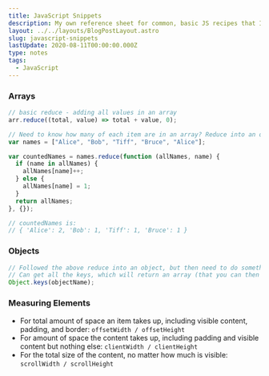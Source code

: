 ```yaml
---
title: JavaScript Snippets
description: My own reference sheet for common, basic JS recipes that I use and/or need to look up often
layout: ../../layouts/BlogPostLayout.astro
slug: javascript-snippets
lastUpdate: 2020-08-11T00:00:00.000Z
type: notes
tags:
  - JavaScript
---
```


### Arrays

```js
// basic reduce - adding all values in an array
arr.reduce((total, value) => total + value, 0);

// Need to know how many of each item are in an array? Reduce into an object:
var names = ["Alice", "Bob", "Tiff", "Bruce", "Alice"];

var countedNames = names.reduce(function (allNames, name) {
  if (name in allNames) {
    allNames[name]++;
  } else {
    allNames[name] = 1;
  }
  return allNames;
}, {});

// countedNames is:
// { 'Alice': 2, 'Bob': 1, 'Tiff': 1, 'Bruce': 1 }
```

### Objects

```js
// Followed the above reduce into an object, but then need to do something with the values?
// Can get all the keys, which will return an array (that you can then loop over)
Object.keys(objectName);
```

### Measuring Elements

- For total amount of space an item takes up, including visible content, padding, and border: `offsetWidth / offsetHeight`
- For amount of space the content takes up, including padding and visible content but nothing else: `clientWidth / clientHeight`
- For the total size of the content, no matter how much is visible: `scrollWidth / scrollHeight`
